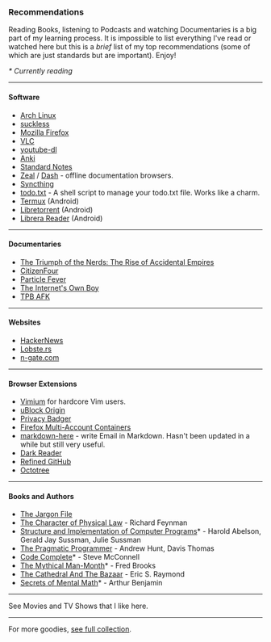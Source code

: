 <Head title="Recommendations" />

### Recommendations

Reading Books, listening to Podcasts and watching Documentaries is a big part of my learning process. It is impossible to list everything I've read or watched here but this is a _brief_ list of my top recommendations (some of which are just standards but are important). Enjoy!

_\* Currently reading_

---

#### Software

- [Arch Linux](https://archlinux.org/)
- [suckless](https://suckless.org/)
- [Mozilla Firefox](https://www.mozilla.org/en-US/firefox/)
- [VLC](https://videolan.org/)
- [youtube-dl](https://github.com/ytdl-org/youtube-dl)
- [Anki](https://apps.ankiweb.net/)
- [Standard Notes](https://github.com/standardnotes/web/)
- [Zeal](https://github.com/zealdocs/zeal) / [Dash](https://github.com/Kapeli/Dash-iOS) - offline documentation browsers.
- [Syncthing](https://github.com/syncthing/syncthing/)
- [todo.txt](https://github.com/todotxt/todo.txt-cli) - A shell script to manage your todo.txt file. Works like a charm.
- [Termux](https://termux.com/) (Android)
- [Libretorrent](https://gitlab.com/proninyaroslav/libretorrent) (Android)
- [Librera Reader](https://github.com/foobnix/LibreraReader) (Android)

---

#### Documentaries

- [The Triumph of the Nerds: The Rise of Accidental Empires](https://en.wikipedia.org/wiki/Triumph_of_the_Nerds)
- [CitizenFour](https://en.wikipedia.org/wiki/Citizenfour)
- [Particle Fever](https://en.wikipedia.org/wiki/Particle_Fever)
- [The Internet's Own Boy](https://en.wikipedia.org/wiki/The_Internet%27s_Own_Boy)
- [TPB AFK](https://en.wikipedia.org/wiki/TPB_AFK)

---

#### Websites

- [HackerNews](https://news.ycombinator.com)
- [Lobste.rs](https://lobste.rs/)
- [n-gate.com](http://n-gate.com)

---

#### Browser Extensions

- [Vimium](https://github.com/philc/vimium/) for hardcore Vim users.
- [uBlock Origin](https://github.com/gorhill/uBlock/)
- [Privacy Badger](https://github.com/EFForg/privacybadger/)
- [Firefox Multi-Account Containers](https://addons.mozilla.org/en-US/firefox/addon/multi-account-containers/)
- [markdown-here](https://github.com/adam-p/markdown-here/) - write Email in Markdown. Hasn't been updated in a while but still very useful.
- [Dark Reader](https://github.com/darkreader/darkreader/)
- [Refined GitHub](https://github.com/sindresorhus/refined-github/)
- [Octotree](https://github.com/ovity/octotree/)

---

#### Books and Authors

- [The Jargon File](http://www.catb.org/jargon/)
- [The Character of Physical Law](https://en.wikipedia.org/wiki/The_Character_of_Physical_Law) - Richard Feynman
- [Structure and Implementation of Computer Programs](https://mitpress.mit.edu/sites/default/files/sicp/full-text/book/book.html)\* - Harold Abelson, Gerald Jay Sussman, Julie Sussman
- [The Pragmatic Programmer](https://en.wikipedia.org/wiki/The_Pragmatic_Programmer) - Andrew Hunt, Davis Thomas
- [Code Complete](https://en.wikipedia.org/wiki/Code_Complete)\* - Steve McConnell
- [The Mythical Man-Month](https://en.wikipedia.org/wiki/The_Mythical_Man-Month)\* - Fred Brooks
- [The Cathedral And The Bazaar](http://www.catb.org/~esr/writings/cathedral-bazaar/) - Eric S. Raymond
- [Secrets of Mental Math](https://www.goodreads.com/book/show/83585.Secrets_of_Mental_Math)\* - Arthur Benjamin

---

See Movies and TV Shows that I like <Link to="/movies-tv">here</Link>.

---

For more goodies, [see full collection](https://github.com/rsapkf/42/).
